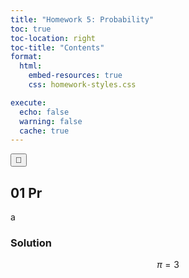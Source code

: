 ```yaml
---
title: "Homework 5: Probability"
toc: true
toc-location: right
toc-title: "Contents"
format:
  html:
    embed-resources: true
    css: homework-styles.css

execute:
  echo: false
  warning: false
  cache: true
---
```


<!-- Dark Mode Toggle Button -->
<button class="dark-mode-toggle" onclick="toggleDarkMode()" title="Toggle Dark Mode">
  <span id="theme-icon">🌙</span>
</button>

<script>
// Dark mode functionality
function toggleDarkMode() {
  const html = document.documentElement;
  const themeIcon = document.getElementById('theme-icon');
  
  if (html.getAttribute('data-theme') === 'dark') {
    html.removeAttribute('data-theme');
    themeIcon.textContent = '🌙';
    localStorage.setItem('theme', 'light');
  } else {
    html.setAttribute('data-theme', 'dark');
    themeIcon.textContent = '☀️';
    localStorage.setItem('theme', 'dark');
  }
}

// Load saved theme on page load
document.addEventListener('DOMContentLoaded', function() {
  const savedTheme = localStorage.getItem('theme');
  const themeIcon = document.getElementById('theme-icon');
  
  if (savedTheme === 'dark') {
    document.documentElement.setAttribute('data-theme', 'dark');
    themeIcon.textContent = '☀️';
  } else {
    themeIcon.textContent = '🌙';
  }
});
</script>

## 01 Pr  {.bonus-problem}
a

::: {.content-visible when-profile="solution"}
### Solution {.solution-header}


$$
\pi = 3
$$
:::

